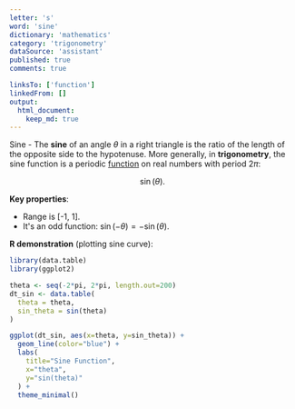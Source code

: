 ```yaml
---
letter: 's'
word: 'sine'
dictionary: 'mathematics'
category: 'trigonometry'
dataSource: 'assistant'
published: true
comments: true

linksTo: ['function']
linkedFrom: []
output:
  html_document:
    keep_md: true
---
```




<a id="sine">Sine</a> - The **sine** of an angle $\theta$ in a right triangle is the ratio of the length of the opposite side to the hypotenuse. More generally, in **trigonometry**, the sine function is a periodic [function](#function) on real numbers with period $2\pi$:

$$
\sin(\theta).
$$

**Key properties**:
- Range is [-1, 1].
- It's an odd function: $\sin(-\theta) = -\sin(\theta)$.

**R demonstration** (plotting sine curve):


``` r
library(data.table)
library(ggplot2)

theta <- seq(-2*pi, 2*pi, length.out=200)
dt_sin <- data.table(
  theta = theta,
  sin_theta = sin(theta)
)

ggplot(dt_sin, aes(x=theta, y=sin_theta)) +
  geom_line(color="blue") +
  labs(
    title="Sine Function",
    x="theta",
    y="sin(theta)"
  ) +
  theme_minimal()
```

<Figure src="/Users/work/Coding/derecksprojects/derecksnotes.com-playground/derecksnotes.com/client/src/app/dictionaries/mathematics/definitions/mathematics_trigonometry_s_sine_files/figure-html/unnamed-chunk-1-1.png">
	
</Figure>
